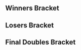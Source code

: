 {{DISPLAYTITLE: Apollo VI: Doubles Bracket}}<!--
-->{{SetGame|melee}}<!--
-->{{Tabs static
|name1=Overview |link1=Apollo/6
|name2=Singles Pools |link2=Apollo/6/Singles Pools
|name3=Singles Bracket |link3=Apollo/6/Singles Bracket
|name4=Doubles Bracket |link4=Apollo/6/Doubles Bracket
|This=4
}}
==Winners Bracket==
{{8DEDoublesWBracketA
<!-- ROUND 1 -->
|r1m1t1p1=DJ Nintendo |r1m1t1p1flag=us
|r1m1t1p2=G$ |r1m1t1p2flag=us |r1m1t1score=2
|r1m1t2p1=Syrup |r1m1t2p1flag=us
|r1m1t2p2=JJM |r1m1t2p2flag=us |r1m1t2score=0
|r1m1win=1

|r1m2t1p1=Son2 |r1m2t1p1flag=us
|r1m2t1p2=Scrandino |r1m2t1p2flag=us |r1m2t1score=1
|r1m2t2p1=Kezzup |r1m2t2p1flag=us
|r1m2t2p2=Kevorkian |r1m2t2p2flag=us |r1m2t2score=2
|r1m2win=2

|r1m3t1p1=Atomsk |r1m3t1p1flag=us
|r1m3t1p2=mayb |r1m3t1p2flag=us |r1m3t1score=2
|r1m3t2p1=MPK |r1m3t2p1flag=us
|r1m3t2p2=emilywaves |r1m3t2p2flag=us |r1m3t2score=0
|r1m3win=1

|r1m4t1p1=B-WAR |r1m4t1p1flag=us
|r1m4t1p2=Qerb |r1m4t1p2flag=us |r1m4t1score=2
|r1m4t2p1=FF |r1m4t2p1flag=us
|r1m4t2p2=TSB |r1m4t2p2flag=us |r1m4t2score=0
|r1m4win=1

<!-- ROUND 2 -->
|r2m1t1p1=DJ Nintendo |r2m1t1p1flag=us
|r2m1t1p2=G$ |r2m1t1p2flag=us |r2m1t1score=2
|r2m1t2p1=Kezzup |r2m1t2p1flag=us
|r2m1t2p2=Kevorkian |r2m1t2p2flag=us |r2m1t2score=0
|r2m1win=1

|r2m2t1p1=Atomsk |r2m2t1p1flag=us
|r2m2t1p2=mayb |r2m2t1p2flag=us |r2m2t1score=2
|r2m2t2p1=B-WAR |r2m2t2p1flag=us
|r2m2t2p2=Qerb |r2m2t2p2flag=us |r2m2t2score=0
|r2m2win=1
}}
==Losers Bracket==
{{8DEDoublesLBracketSmwA
|tourneylink=Apollo/6
|tourneyname=Apollo VI
|l1placement=7-8
|l2placement=5-6

<!-- ROUND 1 -->
|l1m1t1p1=Syrup |l1m1t1p1flag=us
|l1m1t1p2=JJM |l1m1t1p2flag=us |l1m1t1score=2
|l1m1t2p1=Son2 |l1m1t2p1flag=us
|l1m1t2p2=Scrandino |l1m1t2p2flag=us |l1m1t2score=1
|l1m1win=1

|l1m2t1p1=MPK |l1m2t1p1flag=us
|l1m2t1p2=emilywaves |l1m2t1p2flag=us |l1m2t1score=2
|l1m2t2p1=FF |l1m2t2p1flag=us
|l1m2t2p2=TSB |l1m2t2p2flag=us |l1m2t2score=0
|l1m2win=1

<!-- ROUND 2 -->
|l2m1t1p1=B-WAR |l2m1t1p1flag=us
|l2m1t1p2=Qerb |l2m1t1p2flag=us |l2m1t1score=2
|l2m1t2p1=Syrup |l2m1t2p1flag=us
|l2m1t2p2=JJM |l2m1t2p2flag=us |l2m1t2score=0
|l2m1win=1

|l2m2t1p1=Kezzup |l2m2t1p1flag=us
|l2m2t1p2=Kevorkian |l2m2t1p2flag=us |l2m2t1score=0
|l2m2t2p1=MPK |l2m2t2p1flag=us
|l2m2t2p2=emilywaves |l2m2t2p2flag=us |l2m2t2score=2
|l2m2win=2
}}
<onlyinclude>
==Final Doubles Bracket==
{{DEFinalDoublesSmwBracket
|tourneylink=Apollo/6
|tourneyname=Apollo VI
|l1placement=4
|r2placement=3
|r3loserplacement=2
|r3winnerplacement=1

<!-- FROM WINNERS -->
|r1m1t1p1=DJ Nintendo |r1m1t1p1flag=us
|r1m1t1p2=G$ |r1m1t1p2flag=us |r1m1t1score=3
|r1m1t2p1=Atomsk |r1m1t2p1flag=us
|r1m1t2p2=mayb |r1m1t2p2flag=us |r1m1t2score=1
|r1m1win=1

<!-- FROM LOSERS -->
|l1m1t1p1=B-WAR |l1m1t1p1flag=us
|l1m1t1p2=Qerb |l1m1t1p2flag=us |l1m1t1score=2
|l1m1t2p1=MPK |l1m1t2p1flag=us
|l1m1t2p2=emilywaves |l1m1t2p2flag=us |l1m1t2score=0
|l1m1win=1

<!-- LOSERS FINALS -->
|r2m1t1p1=Atomsk |r2m1t1p1flag=us
|r2m1t1p2=mayb |r2m1t1p2flag=us |r2m1t1score=3
|r2m1t2p1=B-WAR |r2m1t2p1flag=us
|r2m1t2p2=Qerb |r2m1t2p2flag=us |r2m1t2score=2
|r2m1win=1

<!-- GRAND FINALS -->
|r3m1t1p1=DJ Nintendo |r3m1t1p1flag=us
|r3m1t1p2=G$ |r3m1t1p2flag=us |r3m1t1score=3 |r3m2t1score=
|r3m1t2p1=Atomsk |r3m1t2p1flag=us
|r3m1t2p2=mayb |r3m1t2p2flag=us |r3m1t2score=2 |r3m2t2score=
|r3m1win=1
}}
</onlyinclude>
